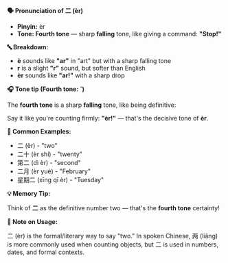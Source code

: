 **🗣️ Pronunciation of 二 (èr)**

- **Pinyin:** èr
- **Tone: Fourth tone** — sharp **falling** tone, like giving a command: **"Stop!"**

**🔤 Breakdown:**

- **è** sounds like **"ar"** in "art" but with a sharp falling tone
- **r** is a slight **"r"** sound, but softer than English
- **èr** sounds like **"ar!"** with a sharp drop

**🎧 Tone tip (Fourth tone: ˋ)**

The **fourth tone** is a sharp **falling** tone, like being definitive:

Say it like you're counting firmly: **"èr!"** — that's the decisive tone of **èr**.

**📝 Common Examples:**

- 二 (èr) - "two"
- 二十 (èr shí) - "twenty"
- 第二 (dì èr) - "second"
- 二月 (èr yuè) - "February"
- 星期二 (xīng qī èr) - "Tuesday"

**💡 Memory Tip:**

Think of **二** as the definitive number two — that's the **fourth tone** certainty!

**📍 Note on Usage:**

二 (èr) is the formal/literary way to say "two." In spoken Chinese, 两 (liǎng) is more commonly used
when counting objects, but 二 is used in numbers, dates, and formal contexts.
